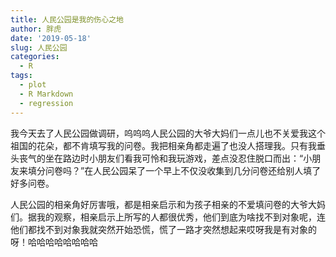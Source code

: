 ```yaml
---
title: 人民公园是我的伤心之地
author: 胖虎
date: '2019-05-18'
slug: 人民公园
categories:
  - R
tags:
  - plot
  - R Markdown
  - regression
---
```


我今天去了人民公园做调研，呜呜呜人民公园的大爷大妈们一点儿也不关爱我这个祖国的花朵，都不肯填写我的问卷。我把相亲角都走遍了也没人搭理我。只有我垂头丧气的坐在路边时小朋友们看我可怜和我玩游戏，差点没忍住脱口而出：“小朋友来填分问卷吗？”在人民公园呆了一个早上不仅没收集到几分问卷还给别人填了好多问卷。

人民公园的相亲角好厉害哦，都是相亲启示和为孩子相亲的不爱填问卷的大爷大妈们。据我的观察，相亲启示上所写的人都很优秀，他们到底为啥找不到对象呢，连他们都找不到对象我就突然开始恐慌，慌了一路才突然想起来哎呀我是有对象的呀！哈哈哈哈哈哈哈哈